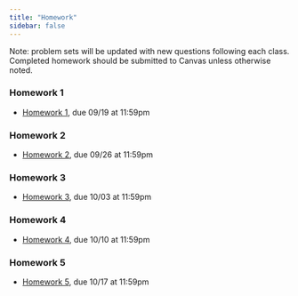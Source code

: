 ```yaml
---
title: "Homework"
sidebar: false
---
```


Note: problem sets will be updated with new questions following each class. Completed homework should be submitted to Canvas unless otherwise noted.

### Homework 1

-   [Homework 1](weeks/hw/310_hw1.pdf), due 09/19 at 11:59pm

### Homework 2

-   [Homework 2](weeks/hw/310_hw2.pdf), due 09/26 at 11:59pm

### Homework 3

-   [Homework 3](weeks/hw/310_hw3.pdf), due 10/03 at 11:59pm

### Homework 4

-   [Homework 4](weeks/hw/310_hw4.pdf), due 10/10 at 11:59pm

### Homework 5

-   [Homework 5](weeks/hw/310_hw5.pdf), due 10/17 at 11:59pm
